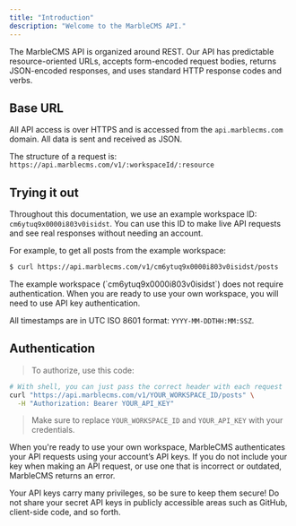 ```yaml
---
title: "Introduction"
description: "Welcome to the MarbleCMS API."
---
```


The MarbleCMS API is organized around REST. Our API has predictable resource-oriented URLs, accepts form-encoded request bodies, returns JSON-encoded responses, and uses standard HTTP response codes and verbs.

## Base URL

All API access is over HTTPS and is accessed from the `api.marblecms.com` domain. All data is sent and received as JSON.

The structure of a request is: `https://api.marblecms.com/v1/:workspaceId/:resource`

## Trying it out

Throughout this documentation, we use an example workspace ID: `cm6ytuq9x0000i803v0isidst`. You can use this ID to make live API requests and see real responses without needing an account.

For example, to get all posts from the example workspace:

```bash
$ curl https://api.marblecms.com/v1/cm6ytuq9x0000i803v0isidst/posts
```

<Note>
  The example workspace (`cm6ytuq9x0000i803v0isidst`) does not require
  authentication. When you are ready to use your own workspace, you will need to
  use API key authentication.
</Note>

All timestamps are in UTC ISO 8601 format: `YYYY-MM-DDTHH:MM:SSZ`.

## Authentication

> To authorize, use this code:

```bash
# With shell, you can just pass the correct header with each request
curl "https://api.marblecms.com/v1/YOUR_WORKSPACE_ID/posts" \
  -H "Authorization: Bearer YOUR_API_KEY"
```

> Make sure to replace `YOUR_WORKSPACE_ID` and `YOUR_API_KEY` with your credentials.

When you're ready to use your own workspace, MarbleCMS authenticates your API requests using your account’s API keys. If you do not include your key when making an API request, or use one that is incorrect or outdated, MarbleCMS returns an error.

Your API keys carry many privileges, so be sure to keep them secure! Do not share your secret API keys in publicly accessible areas such as GitHub, client-side code, and so forth.
